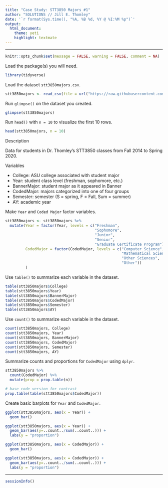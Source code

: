 ```yaml
---
title: "Case Study: STT3850 Majors #1"
author: "SOLUTIONS // Jill E. Thomley"
date: '`r format(Sys.time(), "%A, %B %d, %Y @ %I:%M %p")`'
output: 
  html_document: 
    theme: yeti
    highlight: textmate
---
```


<hr>

```r
knitr::opts_chunk$set(message = FALSE, warning = FALSE, comment = NA)
```

Load the package(s) you will need.

```r
library(tidyverse)
```

Load the dataset `stt3850majors.csv`.

```r
stt3850majors <- read_csv(file = url("https://raw.githubusercontent.com/STAT-JET-ASU/Datasets/master/Instructor/stt3850majors.csv"))
```

Run `glimpse()` on the dataset you created.

```r
glimpse(stt3850majors)
```

Run `head()` with `n = 10` to visualize the first 10 rows.

```r
head(stt3850majors, n = 10)
```

Description

Data for students in Dr. Thomley's STT3850 classes from Fall 2014 to Spring 2020.

Variables

* College: ASU college associated with student major
* Year: student class level (freshman, sophomore, etc.)
* BannerMajor: student major as it appeared in Banner
* CodedMajor: majors categorized into one of four groups
* Semester: semester (S = spring, F = Fall, Sum = summer)
* AY: academic year

Make `Year` and `Coded Major` factor variables. 

```r
stt3850majors <- stt3850majors %>% 
  mutate(Year = factor(Year, levels = c("Freshman", 
                                        "Sophomore", 
                                        "Junior", 
                                        "Senior", 
                                        "Graduate Certificate Program")),
         CodedMajor = factor(CodedMajor, levels = c("Computer Science", 
                                                    "Mathematical Sciences", 
                                                    "Other Sciences", 
                                                    "Other"))
         )
```

Use `table()` to summarize each variable in the dataset.

```r
table(stt3850majors$College)
table(stt3850majors$Year)
table(stt3850majors$BannerMajor)
table(stt3850majors$CodedMajor)
table(stt3850majors$Semester)
table(stt3850majors$AY)
```

Use `count()` to summarize each variable in the dataset.

```r
count(stt3850majors, College)
count(stt3850majors, Year)
count(stt3850majors, BannerMajor)
count(stt3850majors, CodedMajor)
count(stt3850majors, Semester)
count(stt3850majors, AY)
```

Summarize counts and proportions for `CodedMajor` using `dplyr`.

```r
stt3850majors %>% 
  count(CodedMajor) %>% 
  mutate(prop = prop.table(n))

# base code version for contrast
prop.table(table(stt3850majors$CodedMajor))
```

Create basic barplots for `Year` and `CodedMajor`.

```r
ggplot(stt3850majors, aes(x = Year)) +
  geom_bar()

ggplot(stt3850majors, aes(x = Year)) + 
  geom_bar(aes(y=..count../sum(..count..))) + 
  labs(y = "proportion")

ggplot(stt3850majors, aes(x = CodedMajor)) +
  geom_bar()

ggplot(stt3850majors, aes(x = CodedMajor)) + 
  geom_bar(aes(y=..count../sum(..count..))) + 
  labs(y = "proportion")
```

***
```r
sessionInfo()
```